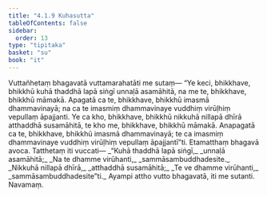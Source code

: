 ```yaml
---
title: "4.1.9 Kuhasutta"
tableOfContents: false
sidebar:
  order: 13
type: "tipitaka"
basket: "su"
book: "it"
---
```



<DynamicBreadcrumb />

<Division number="108" book="it" bookNo="18" page="270">

<Paragraph number="786" book="it">
Vuttañhetaṃ bhagavatā vuttamarahatāti me sutaṃ—
</Paragraph>

<Paragraph number="787" book="it">
“Ye keci, bhikkhave, bhikkhū kuhā thaddhā lapā siṅgī unnaḷā asamāhitā, na me te, bhikkhave, bhikkhū māmakā. Apagatā ca te, bhikkhave, bhikkhū imasmā dhammavinayā; na ca te imasmiṃ dhammavinaye vuddhiṃ virūḷhiṃ vepullaṃ āpajjanti. Ye ca kho, bhikkhave, bhikkhū nikkuhā nillapā dhīrā atthaddhā susamāhitā, te kho me, bhikkhave, bhikkhū māmakā. Anapagatā ca te, bhikkhave, bhikkhū imasmā dhammavinayā; te ca imasmiṃ dhammavinaye vuddhiṃ virūḷhiṃ vepullaṃ āpajjantī”ti. Etamatthaṃ bhagavā avoca. Tatthetaṃ iti vuccati—
</Paragraph>

<Paragraph number="788" type="verses" book="it">
_“Kuhā thaddhā lapā siṅgī,_  
_unnaḷā asamāhitā;_  
_Na te dhamme virūhanti,_  
_sammāsambuddhadesite._  

</Paragraph>

<Paragraph number="789" type="verses" book="it">
_Nikkuhā nillapā dhīrā,_  
_atthaddhā susamāhitā;_  
_Te ve dhamme virūhanti,_  
_sammāsambuddhadesite”ti._  

</Paragraph>

<Paragraph number="790" book="it">
Ayampi attho vutto bhagavatā, iti me sutanti.

</Paragraph>
</Division>

<Paragraph number="791" type="center" book="it">
Navamaṃ.
</Paragraph>